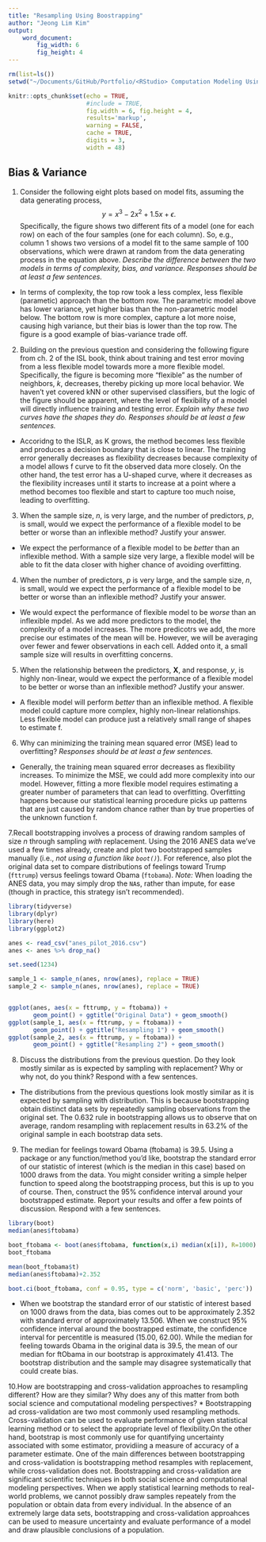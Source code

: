 ```yaml
---
title: "Resampling Using Boostrapping"
author: "Jeong Lim Kim"
output: 
    word_document:
        fig_width: 6
        fig_height: 4
---
```


```r
rm(list=ls())
setwd("~/Documents/GitHub/Portfolio/<RStudio> Computation Modeling Using Machine Learning /Bootstrapping")

knitr::opts_chunk$set(echo = TRUE, 
                      #include = TRUE, 
                      fig.width = 6, fig.height = 4,
                      results='markup',
                      warning = FALSE,
                      cache = TRUE,
                      digits = 3,
                      width = 48) 
```


## Bias & Variance

1. Consider the following eight plots based on model fits, assuming the data generating process, $$y = x^3 - 2x^2 + 1.5x + \epsilon.$$ Specifically, the figure shows two different fits of a model (one for each row) on each of the four samples (one for each column). So, e.g., column 1 shows two versions of a model fit to the same sample of 100 observations, which were drawn at random from the data generating process in the equation above. *Describe the difference between the two models in terms of complexity, bias, and variance. Responses should be at least a few sentences.*

* In terms of complexity, the top row took a less complex, less flexible (parametic) approach than the bottom row. The parametric model above has lower variance, yet higher bias than the non-parametric model below. The bottom row is more complex, capture a lot more noise, causing high variance, but their bias is lower than the top row. The figure is a good example of bias-variance trade off. 

2. Building on the previous question and considering the following figure from ch. 2 of the ISL book, think about training and test error moving from a less flexible model towards more a more flexible model. Specifically, the figure is becoming more "flexible" as the number of neighbors, $k$, decreases, thereby picking up more local behavior. We haven't yet covered kNN or other supervised classifiers, but the logic of the figure should be apparent, where the level of flexibility of a model will directly influence training and testing error. *Explain why these two curves have the shapes they do. Responses should be at least a few sentences.*

* Accoridng to the ISLR, as K grows, the method becomes less flexible and produces a decision boundary that is close to linear. The training error generally decreases as flexibility decreases because complexity of a model allows f curve to fit the observed data more closely. On the other hand, the test error has a U-shaped curve, where it decreases as the flexibility increases until it starts to increase at a point where a method becomes too flexible and start to capture too much noise, leading to overfitting. 

3. When the sample size, $n$, is very large, and the number of predictors, $p$, is small, would we expect the performance of a flexible model to be better or worse than an inflexible method? Justify your answer.

* We expect the performance of a flexible model to be *better* than an inflexible method. With a sample size very large, a flexible model will be able to fit the data closer with higher chance of avoiding overfitting. 

4. When the number of predictors, $p$ is very large, and the sample size, $n$, is small, would we expect the performance of a flexible model to be better or worse than an inflexible method? Justify your answer.

* We would expect the performance of flexible model to be *worse* than an inflexible mpdel. As we add more predictors to the model, the complexity of a model increases. The more predicotrs we add, the more precise our estimates of the mean will be. However, we will be averaging over fewer and fewer observations in each cell. Added onto it, a small sample size will results in overfitting concerns. 

5.  When the relationship between the predictors, $\mathbf{X}$, and response, $y$, is highly non-linear, would we expect the performance of a flexible model to be better or worse than an inflexible method? Justify your answer.

* A flexible model will perform *better* than an inflexible method. A flexible model could capture more complex, highly non-linear relationships. Less flexible model can produce just a relatively small range of shapes to estimate f. 

6. Why can minimizing the training mean squared error (MSE) lead to overfitting? *Responses should be at least a few sentences.*

* Generally, the training mean squared error decreases as flexibility increases. To minimize the MSE, we could add more complexity into our model. However, fitting a more flexible model requires estimating a greater number of parameters that can lead to overfitting. Overfitting happens because our statistical learning procedure picks up patterns that are just caused by random chance rather than by true properties of the unknown function f. 

7.Recall bootstrapping involves a process of drawing random samples of size $n$ through sampling *with* replacement. Using the 2016 ANES data we've used a few times already, create and plot two bootstrapped samples manually (i.e., *not using a function like `boot()`*). For reference, also plot the original data set to compare distributions of feelings toward Trump (`fttrump`) versus feelings toward Obama (`ftobama`). *Note:* When loading the ANES data, you may simply drop the `NA`s, rather than impute, for ease (though in practice, this strategy isn't recommended).

```r
library(tidyverse)
library(dplyr)
library(here)
library(ggplot2)

anes <- read_csv("anes_pilot_2016.csv")
anes <- anes %>% drop_na()

set.seed(1234)

sample_1 <- sample_n(anes, nrow(anes), replace = TRUE)
sample_2 <- sample_n(anes, nrow(anes), replace = TRUE)


ggplot(anes, aes(x = fttrump, y = ftobama)) +
       geom_point() + ggtitle("Original Data") + geom_smooth()
ggplot(sample_1, aes(x = fttrump, y = ftobama)) + 
       geom_point() + ggtitle("Resampling 1") + geom_smooth()
ggplot(sample_2, aes(x = fttrump, y = ftobama)) +
       geom_point() + ggtitle("Resampling 2") + geom_smooth()

```


8. Discuss the distributions from the previous question. Do they look mostly similar as is expected by sampling with replacement? Why or why not, do you think? Respond with a few sentences.
* The distributions from the previous questions look mostly similar as it is expected by sampling with distribution. This is because bootstrapping obtain distinct data sets by repeatedly sampling observations from the original set. The 0.632 rule in bootstrapping allows us to observe that on average, random resampling with replacement results in 63.2% of the original sample in each bootstrap data sets. 

9. The median for feelings toward Obama (ftobama) is 39.5. Using a package or any function/method you'd like, bootstrap the standard error of our statistic of interest (which is the median in this case) based on 1000 draws from the data. You might consider writing a simple helper function to speed along the bootstrapping process, but this is up to you of course. Then, construct the 95% confidence interval around your bootstrapped estimate. Report your results and offer a few points of discussion. Respond with a few sentences.
```r
library(boot)
median(anes$ftobama)

boot_ftobama <- boot(anes$ftobama, function(x,i) median(x[i]), R=1000)
boot_ftobama

mean(boot_ftobama$t) 
median(anes$ftobama)+2.352

boot.ci(boot_ftobama, conf = 0.95, type = c('norm', 'basic', 'perc'))
```
* When we bootstrap the standard error of our statistic of interest based on 1000 draws from the data, bias comes out to be approximately 2.352 with standard error of approximately 13.506. When we construct 95% confidence interval around the boostrapped estimate, the confidence interval for percentitle is measured (15.00, 62.00). While the median for feeling towards Obama in the original data is 39.5, the mean of our median for ftObama in our bootstrap is approximately 41.413. The bootstrap distribution and the sample may disagree systematically that could create bias. 


10.How are bootstrapping and cross-validation approaches to resampling different? How are they similar? Why does any of this matter from both social science and computational modeling perspectives?
* Bootstrapping ad cross-validation are two most commonly used resampling methods. Cross-validation can be used to evaluate performance of given statistical learning method or to select the appropriate level of flexibility.On the other hand, bootstrap is most commonly use for quantifying uncertainty associated with some estimator, providiing a measure of accuracy of a parameter estimate. One of the main differences between bootstrapping and cross-validation is bootstrapping method resamples with replacement, while cross-validation does not. Bootstrapping and cross-validation are significant scientific techniques in both social science and computational modeling perspectives. When we apply statistical learning methods to real-world problems, we cannot possibly draw samples repeately from the population or obtain data from every individual. In the absence of an extremely large data sets, bootstrapping and cross-validation approahces can be used to measure uncertainty and evaluate performance of a model and draw plausible conclusions of a population. 